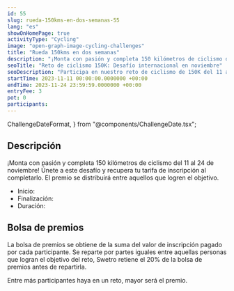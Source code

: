 ```yaml
---
id: 55
slug: rueda-150kms-en-dos-semanas-55
lang: "es"
showOnHomePage: true
activityType: "Cycling"
image: "open-graph-image-cycling-challenges"
title: "Rueda 150kms en dos semanas"
description: "¡Monta con pasión y completa 150 kilómetros de ciclismo del 11 al 24 de noviembre! Únete a este desafío y recupera tu tarifa de inscripción al completarlo. El premio se distribuirá entre aquellos que logren el objetivo."
seoTitle: "Reto de ciclismo 150K: Desafío internacional en noviembre"
seoDescription: "Participa en nuestro reto de ciclismo de 150K del 11 al 24 de noviembre desde cualquier lugar del mundo. ¡Regístrate y prepárate para el desafío en dos ruedas!"
startTime: 2023-11-11 00:00:00.0000000 +00:00
endTime: 2023-11-24 23:59:59.0000000 +00:00
entryFee: 3
pot: 0
participants:
---
```


  ChallengeDateFormat,
} from "@components/ChallengeDate.tsx";

## Descripción

¡Monta con pasión y completa 150 kilómetros de ciclismo del 11 al 24 de noviembre! Únete a este desafío y recupera tu tarifa de inscripción al completarlo. El premio se distribuirá entre aquellos que logren el objetivo.

- Inicio: <ChallengeDate date={frontmatter.startTime} lang={frontmatter.lang} dateFormat={ChallengeDateFormat.Long} client:load />
- Finalización: <ChallengeDate date={frontmatter.endTime} lang={frontmatter.lang} dateFormat={ChallengeDateFormat.Long} client:load />
- Duración: <ChallengeDuration startTime={frontmatter.startTime} endTime={frontmatter.endTime} lang={frontmatter.lang} client:load />

## Bolsa de premios

La bolsa de premios se obtiene de la suma del valor de inscripción pagado por cada participante. Se reparte por partes iguales entre aquellas personas que logran el objetivo del reto, Swetro retiene el 20% de la bolsa de premios antes de repartirla.

Entre más participantes haya en un reto, mayor será el premio.
